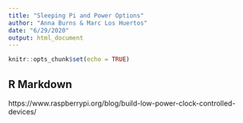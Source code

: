 ```yaml
---
title: "Sleeping Pi and Power Options"
author: "Anna Burns & Marc Los Huertos"
date: "6/29/2020"
output: html_document
---
```


```r
knitr::opts_chunk$set(echo = TRUE)
```

## R Markdown

https://www.raspberrypi.org/blog/build-low-power-clock-controlled-devices/